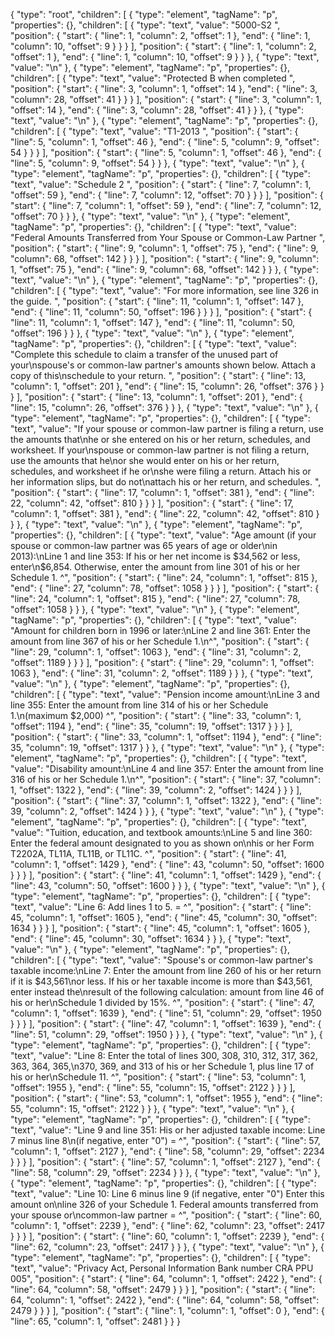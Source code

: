 {
  "type": "root",
  "children": [
    {
      "type": "element",
      "tagName": "p",
      "properties": {},
      "children": [
        {
          "type": "text",
          "value": "5000-S2 ",
          "position": {
            "start": {
              "line": 1,
              "column": 2,
              "offset": 1
            },
            "end": {
              "line": 1,
              "column": 10,
              "offset": 9
            }
          }
        }
      ],
      "position": {
        "start": {
          "line": 1,
          "column": 2,
          "offset": 1
        },
        "end": {
          "line": 1,
          "column": 10,
          "offset": 9
        }
      }
    },
    {
      "type": "text",
      "value": "\n"
    },
    {
      "type": "element",
      "tagName": "p",
      "properties": {},
      "children": [
        {
          "type": "text",
          "value": "Protected B when completed ",
          "position": {
            "start": {
              "line": 3,
              "column": 1,
              "offset": 14
            },
            "end": {
              "line": 3,
              "column": 28,
              "offset": 41
            }
          }
        }
      ],
      "position": {
        "start": {
          "line": 3,
          "column": 1,
          "offset": 14
        },
        "end": {
          "line": 3,
          "column": 28,
          "offset": 41
        }
      }
    },
    {
      "type": "text",
      "value": "\n"
    },
    {
      "type": "element",
      "tagName": "p",
      "properties": {},
      "children": [
        {
          "type": "text",
          "value": "T1-2013 ",
          "position": {
            "start": {
              "line": 5,
              "column": 1,
              "offset": 46
            },
            "end": {
              "line": 5,
              "column": 9,
              "offset": 54
            }
          }
        }
      ],
      "position": {
        "start": {
          "line": 5,
          "column": 1,
          "offset": 46
        },
        "end": {
          "line": 5,
          "column": 9,
          "offset": 54
        }
      }
    },
    {
      "type": "text",
      "value": "\n"
    },
    {
      "type": "element",
      "tagName": "p",
      "properties": {},
      "children": [
        {
          "type": "text",
          "value": "Schedule 2 ",
          "position": {
            "start": {
              "line": 7,
              "column": 1,
              "offset": 59
            },
            "end": {
              "line": 7,
              "column": 12,
              "offset": 70
            }
          }
        }
      ],
      "position": {
        "start": {
          "line": 7,
          "column": 1,
          "offset": 59
        },
        "end": {
          "line": 7,
          "column": 12,
          "offset": 70
        }
      }
    },
    {
      "type": "text",
      "value": "\n"
    },
    {
      "type": "element",
      "tagName": "p",
      "properties": {},
      "children": [
        {
          "type": "text",
          "value": "Federal Amounts Transferred from Your Spouse or Common-Law Partner ",
          "position": {
            "start": {
              "line": 9,
              "column": 1,
              "offset": 75
            },
            "end": {
              "line": 9,
              "column": 68,
              "offset": 142
            }
          }
        }
      ],
      "position": {
        "start": {
          "line": 9,
          "column": 1,
          "offset": 75
        },
        "end": {
          "line": 9,
          "column": 68,
          "offset": 142
        }
      }
    },
    {
      "type": "text",
      "value": "\n"
    },
    {
      "type": "element",
      "tagName": "p",
      "properties": {},
      "children": [
        {
          "type": "text",
          "value": "For more information, see line 326 in the guide. ",
          "position": {
            "start": {
              "line": 11,
              "column": 1,
              "offset": 147
            },
            "end": {
              "line": 11,
              "column": 50,
              "offset": 196
            }
          }
        }
      ],
      "position": {
        "start": {
          "line": 11,
          "column": 1,
          "offset": 147
        },
        "end": {
          "line": 11,
          "column": 50,
          "offset": 196
        }
      }
    },
    {
      "type": "text",
      "value": "\n"
    },
    {
      "type": "element",
      "tagName": "p",
      "properties": {},
      "children": [
        {
          "type": "text",
          "value": "Complete this schedule to claim a transfer of the unused part of your\nspouse's or common-law partner's amounts shown below. Attach a copy of this\nschedule to your return. ",
          "position": {
            "start": {
              "line": 13,
              "column": 1,
              "offset": 201
            },
            "end": {
              "line": 15,
              "column": 26,
              "offset": 376
            }
          }
        }
      ],
      "position": {
        "start": {
          "line": 13,
          "column": 1,
          "offset": 201
        },
        "end": {
          "line": 15,
          "column": 26,
          "offset": 376
        }
      }
    },
    {
      "type": "text",
      "value": "\n"
    },
    {
      "type": "element",
      "tagName": "p",
      "properties": {},
      "children": [
        {
          "type": "text",
          "value": "If your spouse or common-law partner is filing a return, use the amounts that\nhe or she entered on his or her return, schedules, and worksheet. If your\nspouse or common-law partner is not filing a return, use the amounts that he\nor she would enter on his or her return, schedules, and worksheet if he or\nshe were filing a return. Attach his or her information slips, but do not\nattach his or her return, and schedules. ",
          "position": {
            "start": {
              "line": 17,
              "column": 1,
              "offset": 381
            },
            "end": {
              "line": 22,
              "column": 42,
              "offset": 810
            }
          }
        }
      ],
      "position": {
        "start": {
          "line": 17,
          "column": 1,
          "offset": 381
        },
        "end": {
          "line": 22,
          "column": 42,
          "offset": 810
        }
      }
    },
    {
      "type": "text",
      "value": "\n"
    },
    {
      "type": "element",
      "tagName": "p",
      "properties": {},
      "children": [
        {
          "type": "text",
          "value": "Age amount (if your spouse or common-law partner was 65 years of age or older\nin 2013):\nLine 1 and line 353: If his or her net income is $34,562 or less, enter\n$6,854. Otherwise, enter the amount from line 301 of his or her Schedule 1. ^",
          "position": {
            "start": {
              "line": 24,
              "column": 1,
              "offset": 815
            },
            "end": {
              "line": 27,
              "column": 78,
              "offset": 1058
            }
          }
        }
      ],
      "position": {
        "start": {
          "line": 24,
          "column": 1,
          "offset": 815
        },
        "end": {
          "line": 27,
          "column": 78,
          "offset": 1058
        }
      }
    },
    {
      "type": "text",
      "value": "\n"
    },
    {
      "type": "element",
      "tagName": "p",
      "properties": {},
      "children": [
        {
          "type": "text",
          "value": "Amount for children born in 1996 or later:\nLine 2 and line 361: Enter the amount from line 367 of his or her Schedule 1.\n^",
          "position": {
            "start": {
              "line": 29,
              "column": 1,
              "offset": 1063
            },
            "end": {
              "line": 31,
              "column": 2,
              "offset": 1189
            }
          }
        }
      ],
      "position": {
        "start": {
          "line": 29,
          "column": 1,
          "offset": 1063
        },
        "end": {
          "line": 31,
          "column": 2,
          "offset": 1189
        }
      }
    },
    {
      "type": "text",
      "value": "\n"
    },
    {
      "type": "element",
      "tagName": "p",
      "properties": {},
      "children": [
        {
          "type": "text",
          "value": "Pension income amount:\nLine 3 and line 355: Enter the amount from line 314 of his or her Schedule 1.\n(maximum $2,000) ^",
          "position": {
            "start": {
              "line": 33,
              "column": 1,
              "offset": 1194
            },
            "end": {
              "line": 35,
              "column": 19,
              "offset": 1317
            }
          }
        }
      ],
      "position": {
        "start": {
          "line": 33,
          "column": 1,
          "offset": 1194
        },
        "end": {
          "line": 35,
          "column": 19,
          "offset": 1317
        }
      }
    },
    {
      "type": "text",
      "value": "\n"
    },
    {
      "type": "element",
      "tagName": "p",
      "properties": {},
      "children": [
        {
          "type": "text",
          "value": "Disability amount:\nLine 4 and line 357: Enter the amount from line 316 of his or her Schedule 1.\n^",
          "position": {
            "start": {
              "line": 37,
              "column": 1,
              "offset": 1322
            },
            "end": {
              "line": 39,
              "column": 2,
              "offset": 1424
            }
          }
        }
      ],
      "position": {
        "start": {
          "line": 37,
          "column": 1,
          "offset": 1322
        },
        "end": {
          "line": 39,
          "column": 2,
          "offset": 1424
        }
      }
    },
    {
      "type": "text",
      "value": "\n"
    },
    {
      "type": "element",
      "tagName": "p",
      "properties": {},
      "children": [
        {
          "type": "text",
          "value": "Tuition, education, and textbook amounts:\nLine 5 and line 360: Enter the federal amount designated to you as shown on\nhis or her Form T2202A, TL11A, TL11B, or TL11C. ^",
          "position": {
            "start": {
              "line": 41,
              "column": 1,
              "offset": 1429
            },
            "end": {
              "line": 43,
              "column": 50,
              "offset": 1600
            }
          }
        }
      ],
      "position": {
        "start": {
          "line": 41,
          "column": 1,
          "offset": 1429
        },
        "end": {
          "line": 43,
          "column": 50,
          "offset": 1600
        }
      }
    },
    {
      "type": "text",
      "value": "\n"
    },
    {
      "type": "element",
      "tagName": "p",
      "properties": {},
      "children": [
        {
          "type": "text",
          "value": "Line 6: Add lines 1 to 5. = ^",
          "position": {
            "start": {
              "line": 45,
              "column": 1,
              "offset": 1605
            },
            "end": {
              "line": 45,
              "column": 30,
              "offset": 1634
            }
          }
        }
      ],
      "position": {
        "start": {
          "line": 45,
          "column": 1,
          "offset": 1605
        },
        "end": {
          "line": 45,
          "column": 30,
          "offset": 1634
        }
      }
    },
    {
      "type": "text",
      "value": "\n"
    },
    {
      "type": "element",
      "tagName": "p",
      "properties": {},
      "children": [
        {
          "type": "text",
          "value": "Spouse's or common-law partner's taxable income:\nLine 7: Enter the amount from line 260 of his or her return if it is $43,561\nor less. If his or her taxable income is more than $43,561, enter instead the\nresult of the following calculation: amount from line 46 of his or her\nSchedule 1 divided by 15%. ^",
          "position": {
            "start": {
              "line": 47,
              "column": 1,
              "offset": 1639
            },
            "end": {
              "line": 51,
              "column": 29,
              "offset": 1950
            }
          }
        }
      ],
      "position": {
        "start": {
          "line": 47,
          "column": 1,
          "offset": 1639
        },
        "end": {
          "line": 51,
          "column": 29,
          "offset": 1950
        }
      }
    },
    {
      "type": "text",
      "value": "\n"
    },
    {
      "type": "element",
      "tagName": "p",
      "properties": {},
      "children": [
        {
          "type": "text",
          "value": "Line 8: Enter the total of lines 300, 308, 310, 312, 317, 362, 363, 364, 365,\n370, 369, and 313 of his or her Schedule 1, plus line 17 of his or her\nSchedule 11. ^",
          "position": {
            "start": {
              "line": 53,
              "column": 1,
              "offset": 1955
            },
            "end": {
              "line": 55,
              "column": 15,
              "offset": 2122
            }
          }
        }
      ],
      "position": {
        "start": {
          "line": 53,
          "column": 1,
          "offset": 1955
        },
        "end": {
          "line": 55,
          "column": 15,
          "offset": 2122
        }
      }
    },
    {
      "type": "text",
      "value": "\n"
    },
    {
      "type": "element",
      "tagName": "p",
      "properties": {},
      "children": [
        {
          "type": "text",
          "value": "Line 9 and line 351: His or her adjusted taxable income: Line 7 minus line 8\n(if negative, enter \"0\") = ^",
          "position": {
            "start": {
              "line": 57,
              "column": 1,
              "offset": 2127
            },
            "end": {
              "line": 58,
              "column": 29,
              "offset": 2234
            }
          }
        }
      ],
      "position": {
        "start": {
          "line": 57,
          "column": 1,
          "offset": 2127
        },
        "end": {
          "line": 58,
          "column": 29,
          "offset": 2234
        }
      }
    },
    {
      "type": "text",
      "value": "\n"
    },
    {
      "type": "element",
      "tagName": "p",
      "properties": {},
      "children": [
        {
          "type": "text",
          "value": "Line 10: Line 6 minus line 9 (if negative, enter \"0\") Enter this amount on\nline 326 of your Schedule 1. Federal amounts transferred from your spouse or\ncommon-law partner = ^",
          "position": {
            "start": {
              "line": 60,
              "column": 1,
              "offset": 2239
            },
            "end": {
              "line": 62,
              "column": 23,
              "offset": 2417
            }
          }
        }
      ],
      "position": {
        "start": {
          "line": 60,
          "column": 1,
          "offset": 2239
        },
        "end": {
          "line": 62,
          "column": 23,
          "offset": 2417
        }
      }
    },
    {
      "type": "text",
      "value": "\n"
    },
    {
      "type": "element",
      "tagName": "p",
      "properties": {},
      "children": [
        {
          "type": "text",
          "value": "Privacy Act, Personal Information Bank number CRA PPU 005",
          "position": {
            "start": {
              "line": 64,
              "column": 1,
              "offset": 2422
            },
            "end": {
              "line": 64,
              "column": 58,
              "offset": 2479
            }
          }
        }
      ],
      "position": {
        "start": {
          "line": 64,
          "column": 1,
          "offset": 2422
        },
        "end": {
          "line": 64,
          "column": 58,
          "offset": 2479
        }
      }
    }
  ],
  "position": {
    "start": {
      "line": 1,
      "column": 1,
      "offset": 0
    },
    "end": {
      "line": 65,
      "column": 1,
      "offset": 2481
    }
  }
}
